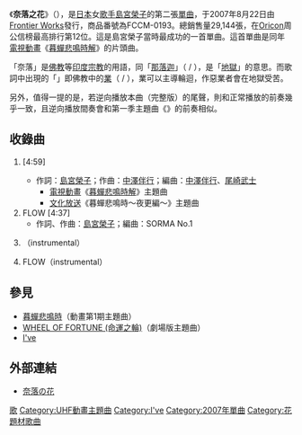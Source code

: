 {{noteTA|1=zh-cn:寒蝉鸣泣之时; zh-tw:暮蟬悲鳴時; zh-hk:寒蟬鳴泣之時;}}
{{Infobox Single
| Name           = {{lang|ja|奈落の花}}
| Cover          = Naraku_no_Hana.jpg
| from Album     = [[ひかりなでしこ|ひかりなでしこ]]
| Artist         = [[島宮榮子|島宮榮子]]
| Released       = {{flagicon|Japan}} 2007年8月22日
| Recorded       = 2007年
| Genre          = [[J-POP|J-POP]]
| Label          = [[Frontier_Works|Frontier Works]]
| Producer       = [[I've|I've]]
| Length         = 19:12
| Chart position = *最高位：12位（[[Oricon|Oricon]]）
*最高位：4位（こむちゃっとカウントダウン）
| Last single    = [[暮蟬悲鳴時_(單曲)|暮蟬悲鳴時]]<br />（2007年）
| This single    = '''奈落之花'''<br />（2007年）
| Next single    = [[WHEEL_OF_FORTUNE_(命運之輪)|WHEEL OF FORTUNE (命運之輪)]]<br />（2008年）
}}
{{japanese|japanese=奈落の花|kana=ならくのはな|romaji=Naraku no Hana}}
《'''奈落之花'''》（{{lang-ja|奈落の花}}），是[[日本|日本]]女[[歌手|歌手]][[島宮榮子|島宮榮子]]的第二張[[單曲|單曲]]，于2007年8月22日由[[Frontier_Works|Frontier Works]]發行，商品番號為FCCM-0193。總銷售量29,144張，在[[Oricon|Oricon]]周公信榜最高排行第12位。這是島宮榮子當時最成功的一首單曲。這首單曲是同年[[電視動畫|電視動畫]]《[[暮蟬悲鳴時|暮蟬悲鳴時解]]》的片頭曲。

「奈落」是[[佛教|佛教]]等[[印度宗教|印度宗教]]的用語，同「[[那落迦|那落迦]]」（{{Lang-sa|नरक}} / {{IAST|naraka}}），是「[[地獄_(佛教)|地獄]]」的意思。而歌詞中出現的「{{lang|ja|カルマ}}」即佛教中的[[業|業]]（{{Lang-sa|कर्मन्}} / {{IAST|karma}}），業可以主導輪迴，作惡業者會在地獄受苦。

另外，值得一提的是，若逆向播放本曲（完整版）的尾聲，則和正常播放的前奏幾乎一致，且逆向播放間奏會和第一季主題曲《{{lang|ja|[[暮蟬悲鳴時_(單曲)|ひぐらしのなく頃に]]}}》的前奏相似。

==收錄曲==
#{{lang|ja|奈落の花}} [4:59]
#*作詞：[[島宮榮子|島宮榮子]]；作曲：[[中澤伴行|中澤伴行]]；編曲：[[中澤伴行|中澤伴行]]、[[尾崎武士|尾崎武士]]
#**[[電視動畫|電視動畫]]《[[暮蟬悲鳴時|暮蟬悲鳴時解]]》主題曲
#**[[株式會社文化放送|文化放送]]《暮蟬悲鳴時〜夜更編〜》主題曲
#FLOW [4:37]
#*作詞、作曲：[[島宮榮子|島宮榮子]]；編曲：SORMA No.1
#{{lang|ja|奈落の花}}（instrumental）
#FLOW（instrumental）

== 參見 ==
* [[暮蟬悲鳴時_(單曲)|暮蟬悲鳴時]]（動畫第1期主題曲）
* [[WHEEL_OF_FORTUNE_(命運之輪)|WHEEL OF FORTUNE (命運之輪)]]（劇場版主題曲）
* [[I've|I've]]

==外部連結==
* [http://www.fwinc.co.jp/package/FCCM-0193.php 奈落の花] {{Wayback|url=http://www.fwinc.co.jp/package/FCCM-0193.php |date=20180531105656 }}

{{暮蟬悲鳴時}}
{{Single-stub}}
{{DEFAULTSORT:Naraku no Hana}}
[[Category:暮蟬悲鳴時|歌]]
[[Category:UHF動畫主題曲|Category:UHF動畫主題曲]]
[[Category:I've|Category:I've]]
[[Category:2007年單曲|Category:2007年單曲]]
[[Category:花題材歌曲|Category:花題材歌曲]]